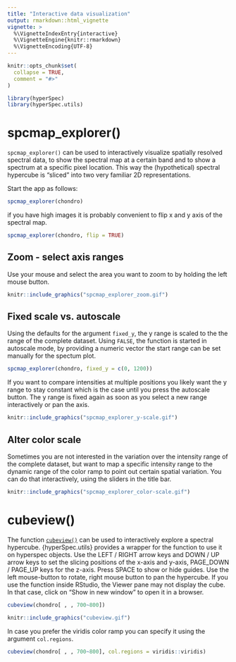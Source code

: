 ```yaml
---
title: "Interactive data visualization"
output: rmarkdown::html_vignette
vignette: >
  %\VignetteIndexEntry{interactive}
  %\VignetteEngine{knitr::rmarkdown}
  %\VignetteEncoding{UTF-8}
---
```


```r
knitr::opts_chunk$set(
  collapse = TRUE,
  comment = "#>"
)
```

```r
library(hyperSpec)
library(hyperSpec.utils)
```


# spcmap_explorer()
`spcmap_explorer()` can be used to interactively visualize spatially resolved spectral data, to show the spectral map at a certain band and to show a spectrum at a specific pixel location. This way the (hypothetical) spectral hypercube is "sliced" into two very familiar 2D representations.

Start the app as follows:

```r
spcmap_explorer(chondro)
```

if you have high images it is probably convenient to flip x and y axis of the spectral map.

```r
spcmap_explorer(chondro, flip = TRUE)
```

## Zoom - select axis ranges

Use your mouse and select the area you want to zoom to by holding the left mouse button.

```r
knitr::include_graphics("spcmap_explorer_zoom.gif")
```




## Fixed scale vs. autoscale

Using the defaults for the argument `fixed_y`, the y range is scaled to the the range of the complete dataset. Using `FALSE`, the function is started in autoscale mode, by providing a numeric vector the start range can be set manually for the spectum plot.

```r
spcmap_explorer(chondro, fixed_y = c(0, 1200))
```

If you want to compare intensities at multiple positions you likely want the y range to stay constant which is the case until you press the autoscale button. The y range is fixed again as soon as you select a new range interactively or pan the axis.


```r
knitr::include_graphics("spcmap_explorer_y-scale.gif")
```



## Alter color scale

Sometimes you are not interested in the variation over the intensity range of the complete dataset, but want to map a specific intensity range to the dynamic range of the color ramp to point out certain spatial variation. You can do that interactively, using the sliders in the title bar.


```r
knitr::include_graphics("spcmap_explorer_color-scale.gif")
```


# cubeview()

The function [`cubeview()`](https://github.com/r-spatial/cubeview) can be used to interactively explore a spectral hypercube. {hyperSpec.utils} provides a wrapper for the function to use it on hyperspec objects. 
Use the LEFT / RIGHT arrow keys and DOWN / UP arrow keys to set the slicing positions of the x-axis and y-axis, PAGE_DOWN / PAGE_UP keys for the z-axis. Press SPACE to show or hide guides. Use the left mouse-button to rotate, right mouse button to pan the hypercube. If you use the function inside RStudio, the Viewer pane may not display the cube. In that case, click on "Show in new window" to open it in a browser.

```r
cubeview(chondro[ , , 700~800])
```



```r
knitr::include_graphics("cubeview.gif")
```


In case you prefer the viridis color ramp you can specify it using the argument `col.regions`.

```r
cubeview(chondro[ , , 700~800], col.regions = viridis::viridis)
```

